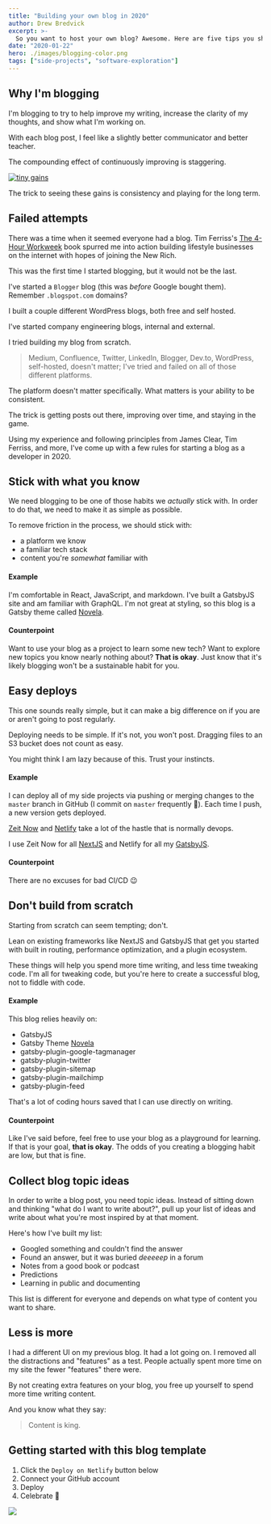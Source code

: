 ```yaml
---
title: "Building your own blog in 2020"
author: Drew Bredvick
excerpt: >-
  So you want to host your own blog? Awesome. Here are five tips you should follow.
date: "2020-01-22"
hero: ./images/blogging-color.png
tags: ["side-projects", "software-exploration"]
---
```


## Why I'm blogging

I'm blogging to try to help improve my writing, increase the clarity of my thoughts, and show what I'm working on.

With each blog post, I feel like a slightly better communicator and better teacher.

The compounding effect of continuously improving is staggering.

[![tiny gains](./images/tiny-gains-graph.jpg)](https://jamesclear.com/continuous-improvement)

The trick to seeing these gains is consistency and playing for the long term.

## Failed attempts

There was a time when it seemed everyone had a blog.
Tim Ferriss's [The 4-Hour Workweek](https://fourhourworkweek.com/) book spurred me into action
building lifestyle businesses on the internet with hopes of joining the New Rich.

This was the first time I started blogging, but it would not be the last.

I've started a `Blogger` blog (this was _before_ Google bought them). Remember `.blogspot.com` domains?

I built a couple different WordPress blogs, both free and self hosted.

I've started company engineering blogs, internal and external.

I tried building my blog from scratch.

> Medium, Confluence, Twitter, LinkedIn, Blogger, Dev.to, WordPress, self-hosted, doesn't matter; I've tried and failed on all of those different platforms.

The platform doesn't matter specifically. What matters is your ability to be consistent.

The trick is getting posts out there, improving over time, and staying in the game.

Using my experience and following principles from James Clear, Tim Ferriss, and more, I've come up with a few rules for starting a blog as a developer in 2020.

## Stick with what you know

We need blogging to be one of those habits we _actually_ stick with. In order to do that, we need to make it
as simple as possible.

To remove friction in the process, we should stick with:

- a platform we know
- a familiar tech stack
- content you're _somewhat_ familiar with

#### Example

I'm comfortable in React, JavaScript, and markdown. I've built a GatsbyJS site and am familiar with GraphQL.
I'm not great at styling, so this blog is a Gatsby theme called [Novela](https://novela.narative.co/).

#### Counterpoint

Want to use your blog as a project to learn some new tech? Want to explore new topics you know nearly nothing about?
**That is okay**. Just know that it's likely blogging won't be a sustainable habit for you.

## Easy deploys

This one sounds really simple, but it can make a big difference on if you are or aren't going to post regularly.

Deploying needs to be simple. If it's not, you won't post. Dragging files to an S3 bucket does not count as easy.

You might think I am lazy because of this. Trust your instincts.

#### Example

I can deploy all of my side projects via pushing or merging changes to the `master` branch in GitHub (I commit on `master` frequently 🤠). Each time I push, a new version gets deployed.

[Zeit Now](https://zeit.co/home) and [Netlify](https://www.netlify.com/) take a lot of the hastle that is normally devops.

I use Zeit Now for all [NextJS](https://nextjs.org/) and Netlify for all my [GatsbyJS](https://www.gatsbyjs.org/).

#### Counterpoint

There are no excuses for bad CI/CD 😉

## Don't build from scratch

Starting from scratch can seem tempting; don't.

Lean on existing frameworks like NextJS and GatsbyJS that get you started with built in routing, performance optimization, and a plugin ecosystem.

These things will help you spend more time writing, and less time tweaking code. I'm all for tweaking code, but you're here to create a successful blog,
not to fiddle with code.

#### Example

This blog relies heavily on:

- GatsbyJS
- Gatsby Theme [Novela](https://novela.narative.co/)
- gatsby-plugin-google-tagmanager
- gatsby-plugin-twitter
- gatsby-plugin-sitemap
- gatsby-plugin-mailchimp
- gatsby-plugin-feed

That's a lot of coding hours saved that I can use directly on writing.

#### Counterpoint

Like I've said before, feel free to use your blog as a playground for learning. If that is your goal, **that is okay**.
The odds of you creating a blogging habit are low, but that is fine.

## Collect blog topic ideas

In order to write a blog post, you need topic ideas. Instead of sitting down and thinking "what do I want to write about?",
pull up your list of ideas and write about what you're most inspired by at that moment.

Here's how I've built my list:

- Googled something and couldn't find the answer
- Found an answer, but it was buried _deeeeep_ in a forum
- Notes from a good book or podcast
- Predictions
- Learning in public and documenting

This list is different for everyone and depends on what type of content you want to share.

## Less is more

I had a different UI on my previous blog. It had a lot going on. I removed all the distractions and "features" as a test.
People actually spent more time on my site the fewer "features" there were.

By not creating extra features on your blog, you free up yourself to spend more time writing content.

And you know what they say:

> Content is king.

## Getting started with this blog template

1. Click the `Deploy on Netlify` button below
2. Connect your GitHub account
3. Deploy
4. Celebrate 🎉

<div style="max-width: 240px; align-self: center;">
  <a
    href="https://app.netlify.com/start/deploy?repository=https://github.com/narative/gatsby-starter-novela"
    target="_blank"
  >
    <img src="https://www.netlify.com/img/deploy/button.svg" />
  </a>
</div>
